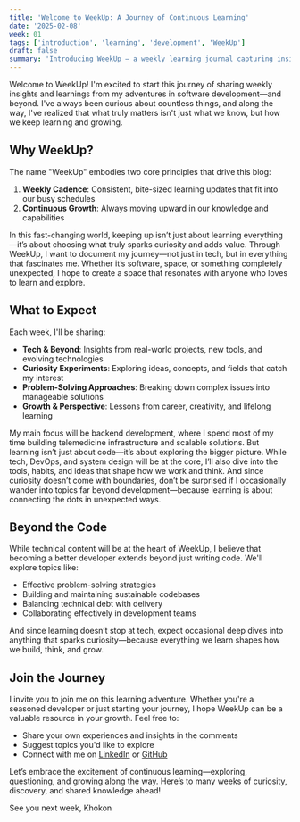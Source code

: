 ```yaml
---
title: 'Welcome to WeekUp: A Journey of Continuous Learning'
date: '2025-02-08'
week: 01
tags: ['introduction', 'learning', 'development', 'WeekUp']
draft: false
summary: 'Introducing WeekUp – a weekly learning journal capturing insights and experiences from software development and tech exploration to anything that sparks curiosity, from the depths of the ocean to the wonders of astronomy.'
---
```


Welcome to WeekUp! I'm excited to start this journey of sharing weekly insights and learnings from my adventures in software development—and beyond. I've always been curious about countless things, and along the way, I've realized that what truly matters isn't just what we know, but how we keep learning and growing.

## Why WeekUp?

The name "WeekUp" embodies two core principles that drive this blog:
1. **Weekly Cadence**: Consistent, bite-sized learning updates that fit into our busy schedules
2. **Continuous Growth**: Always moving upward in our knowledge and capabilities

In this fast-changing world, keeping up isn’t just about learning everything—it’s about choosing what truly sparks curiosity and adds value. Through WeekUp, I want to document my journey—not just in tech, but in everything that fascinates me. Whether it’s software, space, or something completely unexpected, I hope to create a space that resonates with anyone who loves to learn and explore.

## What to Expect

Each week, I'll be sharing:
- **Tech & Beyond**: Insights from real-world projects, new tools, and evolving technologies
- **Curiosity Experiments**: Exploring ideas, concepts, and fields that catch my interest
- **Problem-Solving Approaches**: Breaking down complex issues into manageable solutions
- **Growth & Perspective**: Lessons from career, creativity, and lifelong learning

My main focus will be backend development, where I spend most of my time building telemedicine infrastructure and scalable solutions. But learning isn’t just about code—it’s about exploring the bigger picture. While tech, DevOps, and system design will be at the core, I’ll also dive into the tools, habits, and ideas that shape how we work and think. And since curiosity doesn’t come with boundaries, don’t be surprised if I occasionally wander into topics far beyond development—because learning is about connecting the dots in unexpected ways.

## Beyond the Code

While technical content will be at the heart of WeekUp, I believe that becoming a better developer extends beyond just writing code. We'll explore topics like:
- Effective problem-solving strategies
- Building and maintaining sustainable codebases
- Balancing technical debt with delivery
- Collaborating effectively in development teams

And since learning doesn’t stop at tech, expect occasional deep dives into anything that sparks curiosity—because everything we learn shapes how we build, think, and grow.


## Join the Journey

I invite you to join me on this learning adventure. Whether you're a seasoned developer or just starting your journey, I hope WeekUp can be a valuable resource in your growth. Feel free to:
- Share your own experiences and insights in the comments
- Suggest topics you'd like to explore
- Connect with me on [LinkedIn](https://www.linkedin.com/in/khokon-m/) or [GitHub](https://github.com/khokonm)

Let’s embrace the excitement of continuous learning—exploring, questioning, and growing along the way. Here’s to many weeks of curiosity, discovery, and shared knowledge ahead!

See you next week,
Khokon